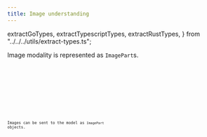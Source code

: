 ```yaml
---
title: Image understanding
---
```


  extractGoTypes,
  extractTypescriptTypes,
  extractRustTypes,
} from "../../../utils/extract-types.ts";

Image modality is represented as `ImagePart`s.

<Tabs>
  <TabItem label="TypeScript">
    <Code
      code={extractTypescriptTypes(["ImagePart"])}
      lang="typescript"
      title="types.ts"
    />
  </TabItem>
  <TabItem label="Rust">
    <Code
      code={extractRustTypes(["ImagePart"])}
      lang="rust"
      title="types.rs"
    />
  </TabItem>
  <TabItem label="Go">
    <Code
      code={extractGoTypes(["ImagePart"])}
      lang="go"
      title="types.go"
    />
  </TabItem>
</Tabs>

Images can be sent to the model as `ImagePart` objects.

<Tabs>
  <TabItem label="TypeScript">
    <Code
      code={jsDescribeImageCode}
      lang="typescript"
      title="describe-image.ts"
    />
  </TabItem>
  <TabItem label="Rust">
    <Code code={rustDescribeImageCode} lang="rust" title="describe-image.rs" />
  </TabItem>
  <TabItem label="Go">
    <Code code={goDescribeImageCode} lang="go" title="main.go" />
  </TabItem>
</Tabs>

